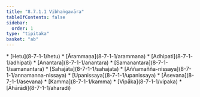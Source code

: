```yaml
---
title: "8.7.1.1 Vibhaṅgavāra"
tableOfContents: false
sidebar:
  order: 1
type: "tipitaka"
basket: "ab"
---
```



<DynamicBreadcrumb />



<TableOfContents>
* [Hetu](8-7-1-1/hetu)
* [Ārammaṇa](8-7-1-1/arammana)
* [Adhipati](8-7-1-1/adhipati)
* [Anantara](8-7-1-1/anantara)
* [Samanantara](8-7-1-1/samanantara)
* [Sahajāta](8-7-1-1/sahajata)
* [Aññamañña-nissaya](8-7-1-1/annamanna-nissaya)
* [Upanissaya](8-7-1-1/upanissaya)
* [Āsevana](8-7-1-1/asevana)
* [Kamma](8-7-1-1/kamma)
* [Vipāka](8-7-1-1/vipaka)
* [Āhārādi](8-7-1-1/aharadi)
</TableOfContents>
